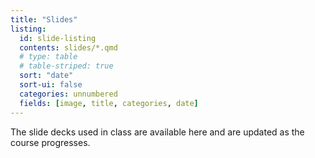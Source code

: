 ```yaml
---
title: "Slides"
listing:
  id: slide-listing
  contents: slides/*.qmd
  # type: table
  # table-striped: true
  sort: "date"
  sort-ui: false
  categories: unnumbered
  fields: [image, title, categories, date]
---
```


The slide decks used in class are available here and are updated as the course progresses.

::: {#slide-listing}
:::